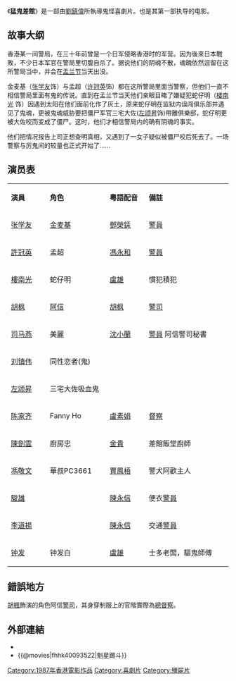 {{Infobox Film
| name               = 猛鬼差馆
| original_name      = ''{{lang|en|The Haunted Cop Shop}}''
| image              = 
| caption            = 
| director           = [[劉鎮偉|劉鎮偉]]
| producer           = 鄧光榮
| producer_2         = 
| writer             =[[王家衛|王家衛]]、[[劉鎮偉|劉鎮偉]]
| based_on           = 
| story              = 
| starring           = [[張學友|張學友]] <br>[[許冠英|許冠英]]<br>[[樓南光|樓南光]]<br>[[陳家齊|陳家齊]]<br>[[胡楓|胡楓]]<br>[[司馬燕|司馬燕]]<br>[[左頌升|左頌升]]
| music              = 鍾定一
| cinematography     = 古國華
| editing            = 蔣國權、奚杰偉、H.K.S.E
| production_company = 
| distributor        = 
| released           = {{BHKG}}：{{film date|1987|11|19|}}
| runtime            = 91分鐘（香港版）
| country            = {{英屬香港電影}}
| language           = 粵語
| budget             = 
| gross              = 
| preceded_by        = 
| followed_by        = [[猛鬼学堂|猛鬼学堂]]
| website            = 
| amg_id             = 
| imdb_id            = 
| cn_name            = 
| hk_name            = 猛鬼差馆
| tw_name            = 魁星踢斗}}

《'''猛鬼差館'''》是一部由[[劉鎮偉|劉鎮偉]]所執導鬼怪喜劇片。也是其第一部执导的电影。

==故事大纲==
香港某一间警局，在三十年前曾是一个日军侵略香港时的军营。因为後來日本戰敗，不少日本军官在警局里切腹自杀了。据说他们的阴魂不散，魂魄依然逗留在这所警局当中，并会在[[盂兰节|盂兰节]]当天出没。

金麦基（[[张学友|张学友]]饰）与孟超（[[许冠英|许冠英]]饰）都在这所警局里面当警察，但他们一直不相信警局里面有鬼的传说。直到在孟兰节当天他们亲眼目睹了嫌疑犯蛇仔明（[[楼南光|楼南光]] 饰）因遇到太阳在他们面前化作了灰土，原来蛇仔明在监狱内误闯俱乐部并遇见了鬼魂，更被鬼魂威胁要把僵尸军官三宅大佐([[左颂昇|左颂昇]]饰)帶離俱樂部，蛇仔明更被大佐咬而变成了僵尸。这时，他们才相信警局内的确有阴魂的事实。

他们把情况报告上司正想查明真相，又遇到了一女子疑似被僵尸咬后死去了。一场警察与厉鬼间的较量也正式开始了……

==演员表==
{|class="wikitable" width="57%"
|- style="background:cornflowerblue; color:white" align=center
|style="width:2%"|'''演員'''||style="width:2%"|'''角色'''||style="width:2%"|'''粵語配音'''||style="width:5%"|'''備註'''
|-
|[[张学友|张学友]]||[[金麦基|金麦基]] ||[[鄧榮銾|鄧榮銾]]|| [[警員|警員]]
|-
|[[許冠英|許冠英]]|| 孟超 ||[[馮永和|馮永和]]|| [[警員|警員]]
|-
|[[樓南光|樓南光]]|| 蛇仔明 || [[盧雄|盧雄]]|| 慣犯積犯	
|-
|[[胡枫|胡枫]]||[[阿信|阿信]] ||[[胡枫|胡枫]]|| [[警司|警司]]
|- 
|[[司马燕|司马燕]]|| 美麗||  [[沈小蘭|沈小蘭]]    ||[[警員|警員]] 阿信警司秘書
|-
| [[劉鎮偉|刘镇伟]]    ||  同性恋者(鬼)   ||     || 
|-
| [[左颂昇|左颂昇]]    ||  三宅大佐吸血鬼   ||     || 
|-
|  [[陈家齐|陈家齐]]   ||  Fanny Ho  || [[盧素娟|盧素娟]]  || [[督察|督察]]
|-
|   [[陳劍雲|陳劍雲]]  ||  廚房忠  || [[金貴|金貴]] || 差館飯堂廚師
|-
|  [[馮敬文|馮敬文]]  || 華叔PC3661   || [[賈鳳梧|賈鳳梧]] || 警犬阿歡主人
|-
|  [[駿雄|駿雄]]   ||     ||    [[陳永信|陳永信]]   || 便衣[[警員|警員]]
|-
|   [[李道揚|李道揚]]  ||     ||  [[陳永信|陳永信]]   ||  交通[[警員|警員]]
|-
|   [[钟发|钟发]]  ||  钟发白   ||  [[盧雄|盧雄]]  || 士多老闆，驅鬼師傅

|}

== 錯誤地方 ==
[[胡楓|胡楓]]飾演的角色阿信[[警司|警司]]，其身穿制服上的官階實際為[[總督察|總督察]]。

== 外部連結 ==
*{{hkmdb title|6971}}
*{{@movies|fhhk40093522|魁星踢斗}}

{{張學友}}
{{許冠英}}
{{刘镇伟}}
{{殭屍片系列}}
[[Category:1987年香港電影作品|Category:1987年香港電影作品]]
[[Category:喜劇片|Category:喜劇片]]
[[Category:殭屍片|Category:殭屍片]]